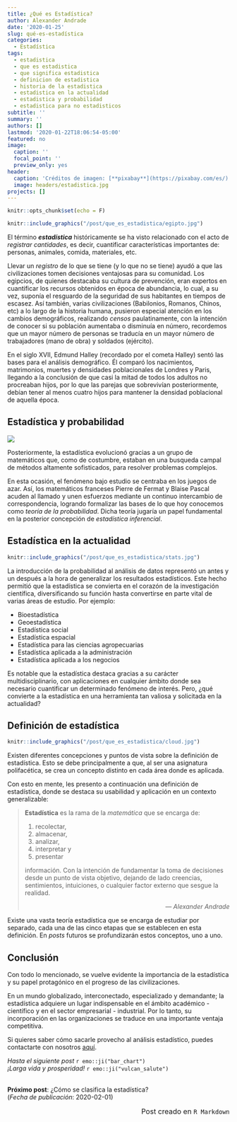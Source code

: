 ```yaml
---
title: ¿Qué es Estadística?
author: Alexander Andrade
date: '2020-01-25'
slug: qué-es-estadística
categories:
  - Estadística
tags:
  - estadistica
  - que es estadistica
  - que significa estadistica
  - definicion de estadistica
  - historia de la estadistica
  - estadistica en la actualidad
  - estadistica y probabilidad
  - estadistica para no estadisticos
subtitle: ''
summary: ''
authors: []
lastmod: '2020-01-22T18:06:54-05:00'
featured: no
image:
  caption: ''
  focal_point: ''
  preview_only: yes
header:
  caption: 'Créditos de imagen: [**pixabay**](https://pixabay.com/es/)'
  image: headers/estadistica.jpg
projects: []
---
```


```r
knitr::opts_chunk$set(echo = F)
```

```r
knitr::include_graphics("/post/que_es_estadistica/egipto.jpg")
```

El término ***estadística*** históricamente se ha visto relacionado con el acto de *registrar cantidades*, es decir, cuantificar características importantes de: personas, animales, comida, materiales, etc. 

Llevar un *registro* de lo que se tiene (y lo que no se tiene) ayudó a que las civilizaciones tomen decisiones ventajosas para su comunidad. Los egipcios, de quienes destacaba su cultura de prevención, eran expertos en cuantificar los recursos obtenidos en época de abundancia, lo cual, a su vez, suponía el resguardo de la seguridad de sus habitantes en tiempos de escasez. Así también, varias civilizaciones (Babilonios, Romanos, Chinos, etc) a lo largo de la historia humana, pusieron especial atención en los cambios demográficos, realizando *censos* paulatinamente, con la intención de conocer si su población aumentaba o disminuía en número, recordemos que un mayor número de personas se traducía en un mayor número de trabajadores (mano de obra) y soldados (ejército).

En el siglo XVII, Edmund Halley (recordado por el cometa Halley) sentó las bases para el análisis demográfico. Él comparó los nacimientos, matrimonios, muertes y densidades poblacionales de Londres y Paris, llegando a la conclusión de que casi la mitad de todos los adultos no procreaban hijos, por lo que las parejas que sobrevivían posteriormente, debían tener al menos cuatro hijos para mantener la densidad poblacional de aquella época.

## Estadística y probabilidad

![](/post/que_es_estadistica/math.jpg)

Posteriormente, la estadística evolucionó gracias a un grupo de matemáticos que, como de costumbre, estaban en una busqueda campal de métodos altamente sofisticados, para resolver problemas complejos. 

En esta ocasión, el fenómeno bajo estudio se centraba en los juegos de azar. Así, los matemáticos franceses Pierre de Fermat y Blaise Pascal acuden al llamado y unen esfuerzos mediante un continuo intercambio de correspondencia, logrando formalizar las bases de lo que hoy conocemos como *teoría de la probabilidad*. Dicha teoría jugaría un papel fundamental en la posterior concepción de *estadística inferencial*.

## Estadística en la actualidad

```r
knitr::include_graphics("/post/que_es_estadistica/stats.jpg")
```

La introducción de la probabilidad al análisis de datos representó un antes y un después a la hora de generalizar los resultados estadísticos. Este hecho permitió que la estadística se convierta en el corazón de la investigación científica, diversificando su función hasta convertirse en parte vital de varias áreas de estudio. Por ejemplo: 

- Bioestadística
- Geoestadística
- Estadística social
- Estadística espacial
- Estadística para las ciencias agropecuarias
- Estadística aplicada a la administración
- Estadística aplicada a los negocios

Es notable que la estadística destaca gracias a su carácter multidisciplinario, con aplicaciones en cualquier ámbito donde sea necesario cuantificar un determinado fenómeno de interés. Pero, ¿qué convierte a la estadística en una herramienta tan valiosa y solicitada en la actualidad?

## Definición de estadística

```r
knitr::include_graphics("/post/que_es_estadistica/cloud.jpg")
```

Existen diferentes concepciones y puntos de vista sobre la definición de estadística. Esto se debe principalmente a que, al ser una asignatura polifacética, se crea un concepto distinto en cada área donde es aplicada.

Con esto en mente, les presento a continuación una definición de estadística, donde se destaca su usabilidad y aplicación en un contexto generalizable:

>
**Estadística** es la rama de la *matemática* que se encarga de:
>
1. recolectar,
1. almacenar,
1. analizar,
1. interpretar y
1. presentar
>
información. Con la intención de fundamentar la toma de decisiones desde un punto de vista objetivo, dejando de lado creencias, sentimientos, intuiciones, o cualquier factor externo que sesgue la realidad.
<p align="right">--- *Alexander Andrade*</p>

Existe una vasta teoría estadística que se encarga de estudiar por separado, cada una de las cinco etapas que se establecen en esta definición. En *posts* futuros se profundizarán estos conceptos, uno a uno.

## Conclusión

Con todo lo mencionado, se vuelve evidente la importancia de la estadística y su papel protagónico en el progreso de las civilizaciones. 

En un mundo globalizado, interconectado, especializado y demandante; la estadística adquiere un lugar indispensable en el ámbito académico - científico y en el sector empresarial - industrial. Por lo tanto, su incorporación en las organizaciones se traduce en una importante ventaja competitiva. 

Si quieres saber cómo sacarle provecho al análisis estadístico, puedes contactarte con nosotros [aquí](https://www.estadisticaparanoestadisticos.com).

*Hasta el siguiente post* `r emo::ji("bar_chart")`  
*¡Larga vida y prosperidad!* `r emo::ji("vulcan_salute")`  

<br>
**Próximo post**: ¿Cómo se clasifica la estadística?  
(*Fecha de publicación*: 2020-02-01)

<p align="right"><font size="3">Post creado en ``R Markdown``</font></p>